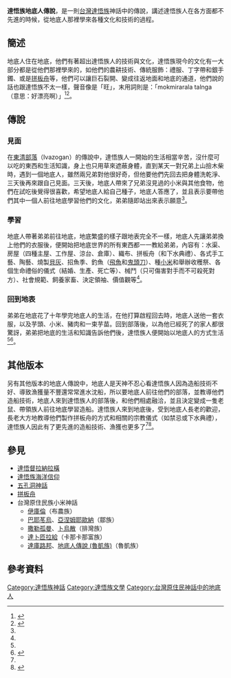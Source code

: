 '''達悟族地底人傳說'''，是一則[[台灣|台灣]][[達悟族|達悟族]]神話中的傳說，講述達悟族人在各方面都不先進的時候，從地底人那裡學來各種文化和技術的過程。
==簡述==
地底人住在地底，他們有著超出達悟族人的技術與文化，達悟族現今的文化有一大部分都是從他們那裡學來的，如他們的農耕技術、傳統服飾：禮服、丁字帶和銀手鐲、或是[[拼板舟|拼板舟]]等，他們可以讓巨石裂開、變成往返地面和地底的通道，他們說的話也跟達悟族不太一樣，聲音像是「旺」，末用詞則是：「mokmirarala talnga（意思：好漂亮啊）」<ref name="雅美族史篇">{{cite web|author=余光弘|title=臺灣原住民史-雅美族史篇|url=https://www.taaze.tw/goods/11100039739.html|publisher=國史館台灣文獻館|isbn=9789570231410|accessdate=1998-12-01}}</ref><ref name="飛魚之神">{{cite web|author=希南．巴娜妲燕、孫大川|title=達悟族：飛魚之神：台灣原住民的神話與傳說(六)|url=https://www.books.com.tw/products/0010214467|publisher=新自然主義|isbn=9789576964923|accessdate=2013-04-01}}</ref>。
==傳說==
{{main|拼板舟}}
===見面===
在[[東清村|東清部落]]（Ivazogan）的傳說中，達悟族人一開始的生活相當辛苦，沒什麼可以吃的東西和生活知識，身上也只用草來遮蔽身體，直到某天一對兄弟上山撿木柴時，遇到一個地底人，雖然兩兄弟對他很好奇，但他要他們先回去把身體洗乾淨、三天後再來跟自己見面。三天後，地底人帶來了兄弟沒見過的小米與其他食物，他們在試吃後覺得很喜歡，希望地底人給自己種子，地底人答應了，並且表示要帶他們其中一個人前往地底學習他們的文化，弟弟隨即站出來表示願意<ref name="雅美族史篇"/>。
===學習===
地底人帶著弟弟前往地底，地底繁盛的樣子跟地表完全不一樣，地底人先讓弟弟換上他們的衣服後，便開始把地底世界的所有東西都一一教給弟弟，內容有：水渠、房屋（四種主屋、工作屋、涼台、倉庫）、織布、拼板舟（和下水典禮）、各式手工藝、陶藝、燒製[[貝灰|貝灰]]、招魚季、釣魚（[[飛魚|飛魚]]和[[鬼頭刀|鬼頭刀]]）、種[[小米|小米]]和舉辦收穫祭、各個生命禮俗的儀式（結婚、生產、死亡等）、械鬥（只可傷害對手而不可殺死對方）、社會規範、飼養家畜、決定領袖、價值觀等<ref name="雅美族史篇"/>。

===回到地表===
弟弟在地底花了十年學完地底人的生活，在他打算啟程回去時，地底人送他一套衣服，以及芋頭、小米、豬肉和一束芋苗。回到部落後，以為他已經死了的家人都很驚訝，弟弟把地底的生活和知識告訴他們後，達悟族人便開始以地底人的方式生活<ref name="雅美族史篇"/><ref name="達悟族神話與傳說">{{cite web|author=達西烏拉彎‧畢馬|title=達悟族神話與傳說|url=https://www.books.com.tw/products/0010232852|publisher=晨星|isbn=9574554791|accessdate=2003-09-01}}</ref>。

==其他版本==
另有其他版本的地底人傳說中，地底人是天神不忍心看達悟族人因為造船技術不好、導致漁獲量不豐還常常進水沈船，所以要地底人前往他們的部落，並教導他們造船技術，地底人來到達悟族人的部落後，和他們相處融洽，並且決定變成一隻老鼠、帶領族人前往地底學習造船。達悟族人來到地底後，受到地底人長老的歡迎，長老大方地教導他們製作拼板舟的方式和相關的宗教儀式（如禁忌或下水典禮），達悟族人因此有了更先進的造船技術、漁獲也更多了<ref name="飛魚之神"/><ref name="達悟拼板舟 (達悟族)">{{cite web |url=https://web.ksu.edu.tw/DASAISR/page/53190|title=達悟拼板舟 (達悟族)|accessdate=2020-02-12}}</ref>。
==參見==
*[[達悟督拉納拉橫|達悟督拉納拉橫]]
*[[達悟族海洋信仰|達悟族海洋信仰]]
*[[五孔洞神話|五孔洞神話]]
*[[拼板舟|拼板舟]]
*台灣原住民族小米神話
**[[伊庫倫|伊庫倫]]（布農族）
**[[巴耶苳烏|巴耶苳烏]]、[[亞涅姆耶歐納|亞涅姆耶歐納]]（鄒族）
**[[撒勒孤曼|撒勒孤曼]]、[[卜烏散|卜烏散]]（排灣族）
**[[達卜匝拉給|達卜匝拉給]]（卡那卡那富族）
**[[達庫路邦|達庫路邦]]、[[地底人傳說_(魯凱族)|地底人傳說 (魯凱族)]]（魯凱族）

==參考資料==
{{reflist}}

{{達悟族神話}}
[[Category:達悟族神話|Category:達悟族神話]]
[[Category:達悟族文學|Category:達悟族文學]]
[[Category:台灣原住民神話中的地底人|Category:台灣原住民神話中的地底人]]